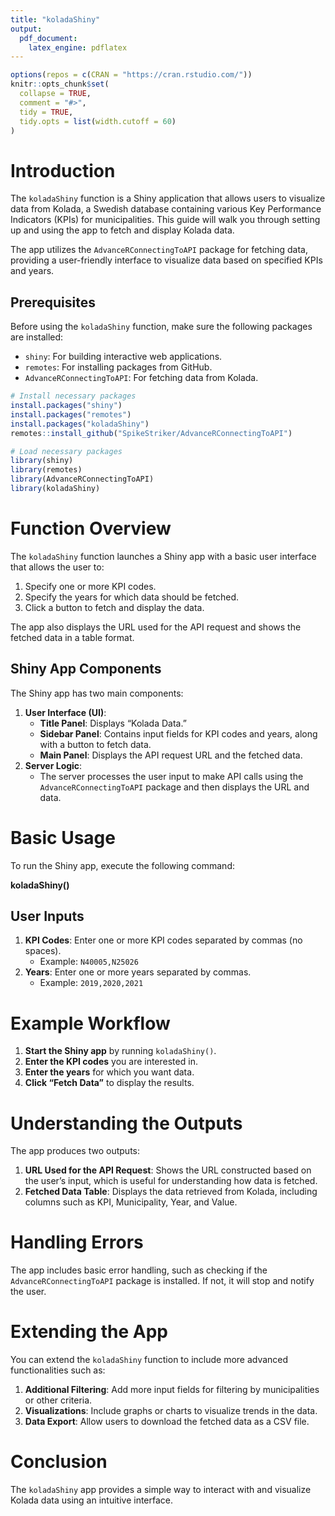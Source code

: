 ```yaml
---
title: "koladaShiny"
output:
  pdf_document: 
    latex_engine: pdflatex
---
```


```r
options(repos = c(CRAN = "https://cran.rstudio.com/"))
knitr::opts_chunk$set(
  collapse = TRUE,
  comment = "#>",
  tidy = TRUE,
  tidy.opts = list(width.cutoff = 60)
)
```

# Introduction

The `koladaShiny` function is a Shiny application that allows users to visualize data from Kolada, a Swedish database containing various Key Performance Indicators (KPIs) for municipalities. This guide will walk you through setting up and using the app to fetch and display Kolada data.

The app utilizes the `AdvanceRConnectingToAPI` package for fetching data, providing a user-friendly interface to visualize data based on specified KPIs and years.

## Prerequisites

Before using the `koladaShiny` function, make sure the following packages are installed:

- `shiny`: For building interactive web applications.
- `remotes`: For installing packages from GitHub.
- `AdvanceRConnectingToAPI`: For fetching data from Kolada.

```r
# Install necessary packages
install.packages("shiny")
install.packages("remotes")
install.packages("koladaShiny")
remotes::install_github("SpikeStriker/AdvanceRConnectingToAPI")

# Load necessary packages
library(shiny)
library(remotes)
library(AdvanceRConnectingToAPI)
library(koladaShiny)
```

# Function Overview

The `koladaShiny` function launches a Shiny app with a basic user interface that allows the user to:

1. Specify one or more KPI codes.
2. Specify the years for which data should be fetched.
3. Click a button to fetch and display the data.

The app also displays the URL used for the API request and shows the fetched data in a table format.

## Shiny App Components

The Shiny app has two main components:

1. **User Interface (UI)**:
   - **Title Panel**: Displays "Kolada Data."
   - **Sidebar Panel**: Contains input fields for KPI codes and years, along with a button to fetch data.
   - **Main Panel**: Displays the API request URL and the fetched data.

2. **Server Logic**:
   - The server processes the user input to make API calls using the `AdvanceRConnectingToAPI` package and then displays the URL and data.


# Basic Usage

To run the Shiny app, execute the following command:

**koladaShiny()**


## User Inputs

1. **KPI Codes**: Enter one or more KPI codes separated by commas (no spaces).
   - Example: `N40005,N25026`
2. **Years**: Enter one or more years separated by commas.
   - Example: `2019,2020,2021`

# Example Workflow

1. **Start the Shiny app** by running `koladaShiny()`.
2. **Enter the KPI codes** you are interested in.
3. **Enter the years** for which you want data.
4. **Click "Fetch Data"** to display the results.

# Understanding the Outputs

The app produces two outputs:

1. **URL Used for the API Request**: Shows the URL constructed based on the user's input, which is useful for understanding how data is fetched.
2. **Fetched Data Table**: Displays the data retrieved from Kolada, including columns such as KPI, Municipality, Year, and Value.

# Handling Errors

The app includes basic error handling, such as checking if the `AdvanceRConnectingToAPI` package is installed. If not, it will stop and notify the user.

# Extending the App

You can extend the `koladaShiny` function to include more advanced functionalities such as:

1. **Additional Filtering**: Add more input fields for filtering by municipalities or other criteria.
2. **Visualizations**: Include graphs or charts to visualize trends in the data.
3. **Data Export**: Allow users to download the fetched data as a CSV file.

# Conclusion

The `koladaShiny` app provides a simple way to interact with and visualize Kolada data using an intuitive interface.

